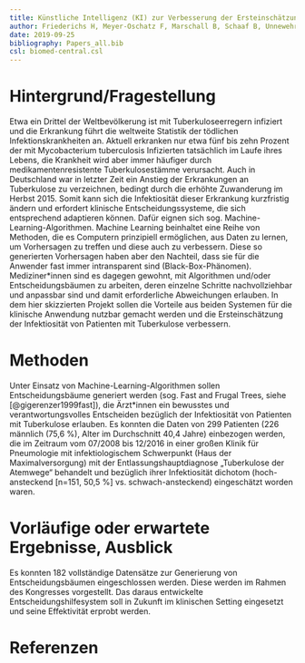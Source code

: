 ```yaml
---
title: Künstliche Intelligenz (KI) zur Verbesserung der Ersteinschätzung der Infektiosität von Patienten mit Tuberkulose
author: Friederichs H, Meyer-Oschatz F, Marschall B, Schaaf B, Unnewehr M
date: 2019-09-25
bibliography: Papers_all.bib
csl: biomed-central.csl
---
```

# Hintergrund/Fragestellung
Etwa ein Drittel der Weltbevölkerung ist mit Tuberkuloseerregern infiziert und die Erkrankung führt die weltweite Statistik der tödlichen Infektionskrankheiten an. Aktuell erkranken nur etwa fünf bis zehn Prozent der mit Mycobacterium tuberculosis Infizierten tatsächlich im Laufe ihres Lebens, die Krankheit wird aber immer häufiger durch medikamentenresistente Tuberkulosestämme verursacht. Auch in Deutschland war in letzter Zeit ein Anstieg der Erkrankungen an Tuberkulose zu verzeichnen, bedingt durch die erhöhte Zuwanderung im Herbst 2015. Somit kann sich die Infektiosität dieser Erkrankung kurzfristig ändern und erfordert klinische Entscheidungssysteme, die sich entsprechend adaptieren können. 
Dafür eignen sich sog. Machine-Learning-Algorithmen. Machine Learning beinhaltet eine Reihe von Methoden, die es Computern prinzipiell ermöglichen, aus Daten zu lernen, um Vorhersagen zu treffen und diese auch zu verbessern. Diese so generierten Vorhersagen haben aber den Nachteil, dass sie für die Anwender fast immer intransparent sind (Black-Box-Phänomen). Mediziner*innen sind es dagegen gewohnt, mit Algorithmen und/oder Entscheidungsbäumen zu arbeiten, deren einzelne Schritte nachvollziehbar und anpassbar sind und damit erforderliche Abweichungen erlauben. In dem hier skizzierten Projekt sollen die Vorteile aus beiden Systemen für die klinische Anwendung nutzbar gemacht werden und die Ersteinschätzung der Infektiosität von Patienten mit Tuberkulose verbessern. 

# Methoden
Unter Einsatz von Machine-Learning-Algorithmen sollen Entscheidungsbäume generiert werden (sog. Fast and Frugal Trees, siehe [@gigerenzer1999fast]), die Ärzt*innen ein bewusstes und verantwortungsvolles Entscheiden bezüglich der Infektiosität von Patienten mit Tuberkulose erlauben. Es konnten die Daten von 299 Patienten (226 männlich (75,6 %), Alter im Durchschnitt 40,4 Jahre) einbezogen werden, die im Zeitraum vom 07/2008 bis 12/2016 in einer großen Klinik für Pneumologie mit infektiologischem Schwerpunkt (Haus der Maximalversorgung) mit der Entlassungshauptdiagnose „Tuberkulose der Atemwege“ behandelt und bezüglich ihrer Infektiosität dichotom (hoch-ansteckend [n=151, 50,5 %] vs. schwach-ansteckend) eingeschätzt worden waren.

# Vorläufige oder erwartete Ergebnisse, Ausblick
Es konnten 182 vollständige Datensätze zur Generierung von Entscheidungsbäumen eingeschlossen werden. Diese werden im Rahmen des Kongresses vorgestellt. Das daraus entwickelte Entscheidungshilfesystem soll in Zukunft im klinischen Setting eingesetzt und seine Effektivität erprobt werden.
                                                    
# Referenzen
                                                                                                      